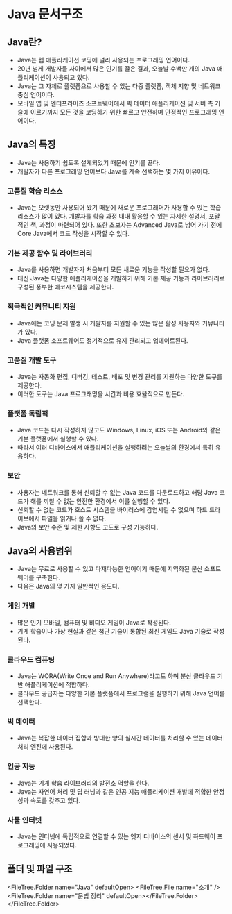 
# Java 문서구조

## Java란?

- Java는 웹 애플리케이션 코딩에 널리 사용되는 프로그래밍 언어이다.
- 20년 넘게 개발자들 사이에서 많은 인기를 끌은 결과, 오늘날 수백만 개의 Java 애플리케이션이 사용되고 있다.
- Java는 그 자체로 플랫폼으로 사용할 수 있는 다중 플랫폼, 객체 지향 및 네트워크 중심 언어이다.
- 모바일 앱 및 엔터프라이즈 소프트웨어에서 빅 데이터 애플리케이션 및 서버 측 기술에 이르기까지 모든 것을 코딩하기 위한 빠르고 안전하며 안정적인 프로그래밍 언어이다.

## Java의 특징

- Java는 사용하기 쉽도록 설계되었기 때문에 인기를 끈다.
- 개발자가 다른 프로그래밍 언어보다 Java를 계속 선택하는 몇 가지 이유이다.

### 고품질 학습 리소스

- Java는 오랫동안 사용되어 왔기 때문에 새로운 프로그래머가 사용할 수 있는 학습 리소스가 많이 있다.
  개발자를 학습 과정 내내 활용할 수 있는 자세한 설명서, 포괄적인 책, 과정이 마련되어 있다.
  또한 초보자는 Advanced Java로 넘어 가기 전에 Core Java에서 코드 작성을 시작할 수 있다.

### 기본 제공 함수 및 라이브러리

- Java를 사용하면 개발자가 처음부터 모든 새로운 기능을 작성할 필요가 없다.
- 대신 Java는 다양한 애플리케이션을 개발하기 위해 기본 제공 기능과 라이브러리로 구성된 풍부한 에코시스템을 제공한다.

### 적극적인 커뮤니티 지원

- Java에는 코딩 문제 발생 시 개발자를 지원할 수 있는 많은 활성 사용자와 커뮤니티가 있다.
- Java 플랫폼 소프트웨어도 정기적으로 유지 관리되고 업데이트된다.

### 고품질 개발 도구

- Java는 자동화 편집, 디버깅, 테스트, 배포 및 변경 관리를 지원하는 다양한 도구를 제공한다.
- 이러한 도구는 Java 프로그래밍을 시간과 비용 효율적으로 만든다.

### 플랫폼 독립적

- Java 코드는 다시 작성하지 않고도 Windows, Linux, iOS 또는 Android와 같은 기본 플랫폼에서 실행할 수 있다.
- 따라서 여러 디바이스에서 애플리케이션을 실행하려는 오늘날의 환경에서 특히 유용하다.

### 보안

- 사용자는 네트워크를 통해 신뢰할 수 없는 Java 코드를 다운로드하고 해당 Java 코드가 해를 끼칠 수 없는 안전한 환경에서 이를 실행할 수 있다.
- 신뢰할 수 없는 코드가 호스트 시스템을 바이러스에 감염시킬 수 없으며 하드 드라이브에서 파일을 읽거나 쓸 수 없다.
- Java의 보안 수준 및 제한 사항도 고도로 구성 가능하다.

## Java의 사용범위

- Java는 무료로 사용할 수 있고 다재다능한 언어이기 때문에 지역화된 분산 소프트웨어를 구축한다.
- 다음은 Java의 몇 가지 일반적인 용도다.

### 게임 개발

- 많은 인기 모바일, 컴퓨터 및 비디오 게임이 Java로 작성된다.
- 기계 학습이나 가상 현실과 같은 첨단 기술이 통합된 최신 게임도 Java 기술로 작성된다.

### 클라우드 컴퓨팅

- Java는 WORA(Write Once and Run Anywhere)라고도 하며 분산 클라우드 기반 애플리케이션에 적합하다.
- 클라우드 공급자는 다양한 기본 플랫폼에서 프로그램을 실행하기 위해 Java 언어를 선택한다.

### 빅 데이터

- Java는 복잡한 데이터 집합과 방대한 양의 실시간 데이터를 처리할 수 있는 데이터 처리 엔진에 사용된다.

### 인공 지능

- Java는 기계 학습 라이브러리의 발전소 역할을 한다.
- Java는 자연어 처리 및 딥 러닝과 같은 인공 지능 애플리케이션 개발에 적합한 안정성과 속도를 갖추고 있다.

### 사물 인터넷

- Java는 인터넷에 독립적으로 연결할 수 있는 엣지 디바이스의 센서 및 하드웨어 프로그래밍에 사용되었다.

## 폴더 및 파일 구조

<FileTree.Folder name="Java" defaultOpen>
  <FileTree.File name="소개" />
  <FileTree.Folder name="문법 정리" defaultOpen></FileTree.Folder>
</FileTree.Folder>
